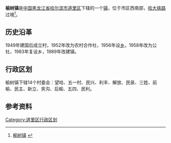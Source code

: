 {{中国乡级行政区
| 行政区全称 = 榆树镇
| 景观照片文件名 =
| 景观照片描述 =
| 汉语拼音 =
| 通用拼音 =
| 注音符號 =
| 其它标音类型1 =
| 其它标音1 =
| 其它标音类型2 =
| 其它标音2 =
| 其它语言类型1 =
| 其它语言地名1 =
| 其它语言类型2 =
| 其它语言地名2 =
| 上级行政区 = [[黑龙江省|黑龙江省]][[哈尔滨市|哈尔滨市]][[道里区|道里区]]
| 行政区类别 = [[镇|镇]]
| LowerDivisions =14个村委会
| 行政区划代码 = 230102104
| 地理坐标 =
| 总面积 = 55.4平方公里
| 户籍人口 = 1.9万
| 户籍人口年份 =
| 常住人口 = 
| 常住人口年份 =
| 人口密度 =
| 行政区划 = 
| 官方网站 =
| 政府驻地 = 
| 邮政编码 =150000
| 毗邻行政区 =
| 位置图文件名 =
| 位置图描述 =
}}

'''榆树镇'''是[[中国|中国]][[黑龙江省|黑龙江省]][[哈尔滨市|哈尔滨市]][[道里区|道里区]]下辖的一个[[镇|镇]]，位于市区西南部，[[哈大铁路|哈大铁路]]过境<ref>[http://www.chinaquhua.cn/heilongjiang/ 榆树镇] {{webarchive|url=https://web.archive.org/web/20110822123644/http://www.chinaquhua.cn/heilongjiang/ |date=2011-08-22 }}</ref>。

==历史沿革==
1949年建国后成立村，1952年改为农村合作社，1956年设[[乡|乡]]，1958年改为公社，1983年复设乡，1989年改建镇。

==行政区划==
榆树镇下辖14个村委会：望哈、五一村、民兴、利丰、解放、民泉、三姓、前榆、民主、新立、夹沟、后榆、五四、民利。

==参考资料==
{{reflist}}

{{哈尔滨市道里区行政区划}}

[[Category:道里区行政区划|Category:道里区行政区划]]